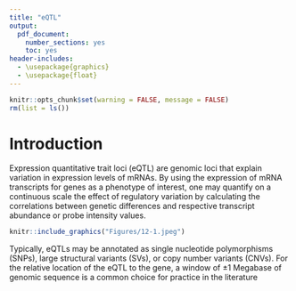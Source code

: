 ```yaml
---
title: "eQTL"
output: 
  pdf_document: 
    number_sections: yes
    toc: yes
header-includes: 
  - \usepackage{graphics}
  - \usepackage{float}
---
```


```r
knitr::opts_chunk$set(warning = FALSE, message = FALSE)
rm(list = ls())
```

\newpage

# Introduction
Expression quantitative trait loci (eQTL) are genomic loci that explain variation in expression levels of mRNAs. By using the expression of mRNA transcripts for genes as a phenotype of interest, one may quantify on a continuous scale the effect of regulatory variation by calculating the correlations between genetic differences and respective transcript abundance or probe intensity values.

```r
knitr::include_graphics("Figures/12-1.jpeg")
```

Typically, eQTLs may be annotated as single nucleotide polymorphisms (SNPs), large structural variants (SVs), or copy number variants (CNVs). 
For the relative location of the eQTL to the gene, a window of ±1 Megabase of genomic sequence is a common choice for practice in the literature